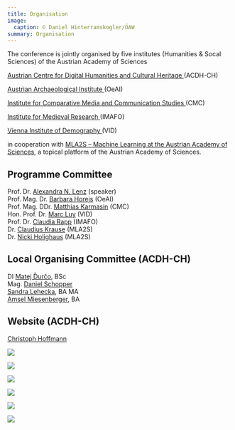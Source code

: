 ```yaml
---
title: Organisation
image:
  caption: © Daniel Hinterramskogler/ÖAW
summary: Organisation
---
```

The conference is jointly organised by five institutes (Humanities & Socal Sciences) of the Austrian Academy of Sciences

[Austrian Centre for Digital Humanities and Cultural Heritage ](https://www.oeaw.ac.at/acdh/)(ACDH-CH)

[Austrian Archaeological Institute ](https://www.oeaw.ac.at/en/oeai/)(OeAI)

[Institute for Comparative Media and Communication Studies ](https://www.oeaw.ac.at/cmc/)(CMC)

[Institute for Medieval Research ](https://www.oeaw.ac.at/en/imafo/home)(IMAFO)

[Vienna Institute of Demography ](https://www.oeaw.ac.at/vid)(VID)

in cooperation with [MLA2S – Machine Learning at the Austrian Academy of Sciences](https://www.oeaw.ac.at/mla2s/), a topical platform of the Austrian Academy of Sciences.

## Programme Committee

Prof. Dr. [Alexandra N. Lenz](https://www.oeaw.ac.at/acdh/institute/team/staff-members/alexandra-n-lenz) (speaker)\
Prof. Mag. Dr. [Barbara Horejs](https://www.oeaw.ac.at/en/oeai/institute/team/person/barbara-horejs) (OeAI) \
Prof. Mag. DDr. [Matthias Karmasin](https://www.oeaw.ac.at/cmc/the-institute/staff/matthias-karmasin/) (CMC)\
Hon. Prof. Dr. [Marc Luy](https://www.oeaw.ac.at/vid/people/staff/marc-luy/) (VID)\
Prof. Dr. [Claudia Rapp](https://www.oeaw.ac.at/byzanz/mitarbeiterinnen#c39365) (IMAFO)\
Dr. [Claudius Krause](https://www.oeaw.ac.at/en/hephy/the-institute/staff-members/staff/claudius-krause) (MLA2S)\
Dr. [Nicki Holighaus](https://www.oeaw.ac.at/en/ari/our-team/holighaus-nicki) (MLA2S)

## Local Organising Committee (ACDH-CH)

DI [Matej Ďurčo](https://www.oeaw.ac.at/acdh/institute/team/staff-members/matej-durco), BSc\
Mag. [Daniel Schopper](https://www.oeaw.ac.at/acdh/institute/team/staff-members/daniel-schopper)\
[Sandra Lehecka](https://www.oeaw.ac.at/acdh/institute/team/staff-members/sandra-lehecka), BA MA\
[Amsel Miesenberger](https://www.oeaw.ac.at/acdh/institute/team/staff-members/amsel-miesenberger), BA

## Website (ACDH-CH)

[Christoph Hoffmann](https://www.oeaw.ac.at/acdh/institute/team/staff-members/christoph-hoffmann)

![](/conference/ai-meets-hss/assets/content/en/pages/organisation/ACDH-CH-LOGO.jpg)

![](/conference/ai-meets-hss/assets/content/en/pages/organisation/oeai-logo.jpg)

![](/conference/ai-meets-hss/assets/content/en/pages/organisation/cmc_logo.jpg)

![](/conference/ai-meets-hss/assets/content/en/pages/organisation/imafo_logo.jpg)

![](/conference/ai-meets-hss/assets/content/en/pages/organisation/vid_logo.jpg)

![](/conference/ai-meets-hss/assets/content/en/pages/organisation/mla2s_logo.png)
